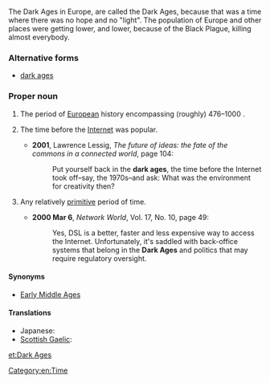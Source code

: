 The Dark Ages in Europe, are called the Dark Ages, because that was a time where there was no hope and no "light". The population of Europe and other places were getting lower, and lower, because of the Black Plague, killing almost everybody. 


{{wikipedia}}

===Alternative forms===
* [[dark ages]]

===Proper noun===
{{en-proper noun|sg=[[dark|Dark]] [[age|Ages]]}}

# The period of [[European]] history encompassing (roughly) 476–1000 {{C.E.}}.
# {{humorous}} The time before the [[Internet]] was popular.
#*'''2001''', Lawrence Lessig, ''The future of ideas: the fate of the commons in a connected world'', page 104:
#*: Put yourself back in the '''dark ages''', the time before the Internet took off–say, the 1970s–and ask: What was the environment for creativity then?
# {{figuratively}} Any relatively [[primitive]] period of time.
#*'''2000 Mar 6''', ''Network World'', Vol. 17, No. 10, page 49:
#*: Yes, DSL is a better, faster and less expensive way to access the Internet. Unfortunately, it's saddled with back-office systems that belong in the '''Dark Ages''' and politics that may require regulatory oversight.

====Synonyms====
* {{sense|historic period}} [[Early Middle Ages]]


====Translations====
{{trans-top|historic period}}
* Japanese: {{t-|ja|暗黒時代|tr=あんこくじだい, ankoku jidai}}
* [[Scottish Gaelic]]: {{t-|gd|Linntean Dorcha|alt=Na Lintean Dorcha|xs=Scottish Gaelic}} {{m|f|p}}
{{trans-mid}}
{{trans-bottom}}


[[Category:en:Time]]

[[et:Dark Ages]]